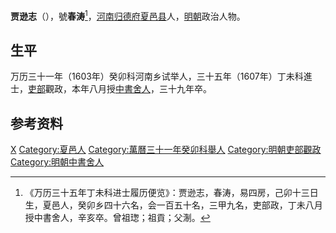 '''贾逊志'''（{{bd|1579年||1611年||}}），號'''春涛'''<ref>《万历三十五年丁未科进士履历便览》：贾逊志，春涛，易四房，己卯十三日生，夏邑人，癸卯乡四十六名，会一百五十名，三甲九名，吏部政，丁未八月授中書舍人，辛亥卒。曾祖𤧚；祖貢；父淛。</ref>，[[河南|河南]][[归德府|归德府]][[夏邑县|夏邑县]]人，[[明朝|明朝]]政治人物。

== 生平 ==
万历三十一年（1603年）癸卯科河南乡试举人，三十五年（1607年）丁未科進士，[[吏部|吏部]]觀政，本年八月授[[中書舍人|中書舍人]]，三十九年卒。

==参考资料==
{{reflist}}

{{萬曆三十五年丁未科殿試金榜}}

{{Authority control}}

{{DEFAULTSORT:}}
[[Category:贾姓|X]]
[[Category:夏邑人|Category:夏邑人]]
[[Category:萬曆三十一年癸卯科舉人|Category:萬曆三十一年癸卯科舉人]]
[[Category:明朝吏部觀政|Category:明朝吏部觀政]]
[[Category:明朝中書舍人|Category:明朝中書舍人]]


{{明朝人物小作品}}